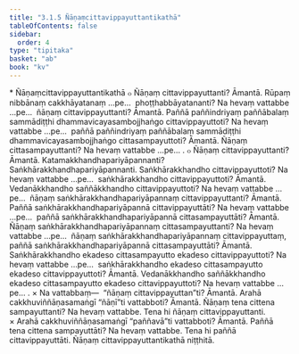 ```yaml
---
title: "3.1.5 Ñāṇaṃcittavippayuttantikathā"
tableOfContents: false
sidebar:
  order: 4
type: "tipitaka"
basket: "ab"
book: "kv"
---
```



<DynamicBreadcrumb />

<Paragraph type="center" book="kv">
* Ñāṇaṃcittavippayuttantikathā
</Paragraph>

<Division number="616" book="kv">

<Paragraph number="2041" book="kv">
๐ Ñāṇaṃ cittavippayuttanti? Āmantā. Rūpaṃ nibbānaṃ cakkhāyatanaṃ …pe…  phoṭṭhabbāyatananti? Na hevaṃ vattabbe …pe…  ñāṇaṃ cittavippayuttanti? Āmantā. Paññā paññindriyaṃ paññābalaṃ sammādiṭṭhi dhammavicayasambojjhaṅgo cittavippayuttoti? Na hevaṃ vattabbe …pe…  paññā paññindriyaṃ paññābalaṃ sammādiṭṭhi dhammavicayasambojjhaṅgo cittasampayuttoti? Āmantā. Ñāṇaṃ cittasampayuttanti? Na hevaṃ vattabbe …pe… .
</Paragraph>

<Paragraph number="2042" book="kv">
๐ Ñāṇaṃ cittavippayuttanti? Āmantā. Katamakkhandhapariyāpannanti? Saṅkhārakkhandhapariyāpannanti. Saṅkhārakkhandho cittavippayuttoti? Na hevaṃ vattabbe …pe…  saṅkhārakkhandho cittavippayuttoti? Āmantā. Vedanākkhandho saññākkhandho cittavippayuttoti? Na hevaṃ vattabbe …pe…  ñāṇaṃ saṅkhārakkhandhapariyāpannaṃ cittavippayuttanti? Āmantā. Paññā saṅkhārakkhandhapariyāpannā cittavippayuttāti? Na hevaṃ vattabbe …pe…  paññā saṅkhārakkhandhapariyāpannā cittasampayuttāti? Āmantā. Ñāṇaṃ saṅkhārakkhandhapariyāpannaṃ cittasampayuttanti? Na hevaṃ vattabbe …pe…  ñāṇaṃ saṅkhārakkhandhapariyāpannaṃ cittavippayuttaṃ, paññā saṅkhārakkhandhapariyāpannā cittasampayuttāti? Āmantā. Saṅkhārakkhandho ekadeso cittasampayutto ekadeso cittavippayuttoti? Na hevaṃ vattabbe …pe…  saṅkhārakkhandho ekadeso cittasampayutto ekadeso cittavippayuttoti? Āmantā. Vedanākkhandho saññākkhandho ekadeso cittasampayutto ekadeso cittavippayuttoti? Na hevaṃ vattabbe …pe… .
</Paragraph>

</Division>
<Division number="617" book="kv">

<Paragraph number="2043" book="kv">
× Na vattabbaṃ—  “ñāṇaṃ cittavippayuttan”ti? Āmantā. Arahā cakkhuviññāṇasamaṅgī “ñāṇī”ti vattabboti? Āmantā. Ñāṇaṃ tena cittena sampayuttanti? Na hevaṃ vattabbe. Tena hi ñāṇaṃ cittavippayuttanti.
</Paragraph>

<Paragraph number="2044" book="kv">
× Arahā cakkhuviññāṇasamaṅgī “paññavā”ti vattabboti? Āmantā. Paññā tena cittena sampayuttāti? Na hevaṃ vattabbe. Tena hi paññā cittavippayuttāti.

</Paragraph>
</Division>

<Paragraph number="2045" type="center" book="kv">
Ñāṇaṃ cittavippayuttantikathā niṭṭhitā.
</Paragraph>